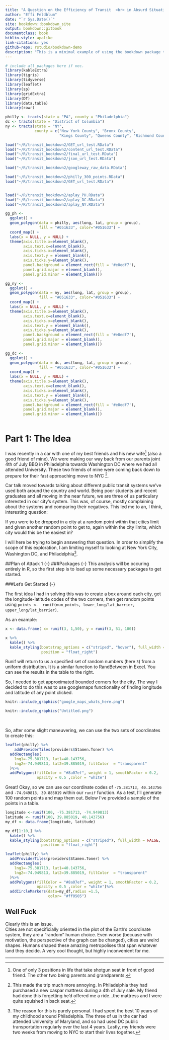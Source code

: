 ```yaml
--- 
title: "A Question on the Efficiency of Transit  <br> in Absurd Situations"
author: "Effi Feldblum"
date: "`r Sys.Date()`"
site: bookdown::bookdown_site
output: bookdown::gitbook
documentclass: book
biblio-style: apalike
link-citations: yes
github-repo: rstudio/bookdown-demo
description: "This is a minimal example of using the bookdown package to write a book. The output format for this example is bookdown::gitbook."
---
```

```r
# include all packages here if nec.
library(kableExtra)
library(tigris)
library(tidyverse)
library(leaflet)
library(sp)
library(gridExtra)
library(DT)
library(data.table)
library(rowr)

```


```r
philly <- tracts(state = "PA", county = "Philadelphia")
dc <- tracts(state = "District of Columbia")
ny <- tracts(state = "NY", 
             county = c("New York County", "Bronx County",
                        "Kings County", "Queens County", "Richmond County")  )

```

```r

load("~/R/transit_bookdown2/GET_url_test.RData")
load("~/R/transit_bookdown2/content_url_test.RData")
load("~/R/transit_bookdown2/final_url_test.RData")
load("~/R/transit_bookdown2/json_url_test.RData")

load("~/R/transit_bookdown2/googleway_raw_data.RData")

load("~/R/transit_bookdown2/philly_300_points.RData")
load("~/R/transit_bookdown2/GET_url_test.RData")


load("~/R/transit_bookdown2/aplay_PH.RData")
load("~/R/transit_bookdown2/aplay_DC.RData")
load("~/R/transit_bookdown2/aplay_NY.RData")

```

```r
gg_ph <- 
  ggplot() +
  geom_polygon(data = philly, aes(long, lat, group = group), 
               fill = "#051633", color="#051633") +
  coord_map() +
  labs(x = NULL, y = NULL) +
  theme(axis.title.x=element_blank(),
        axis.text.x=element_blank(),
        axis.ticks.x=element_blank(),
        axis.text.y = element_blank(),
        axis.ticks.y=element_blank(),
        panel.background = element_rect(fill = '#e8edf7'),
        panel.grid.major = element_blank(), 
        panel.grid.minor = element_blank())

gg_ny <- 
  ggplot() +
  geom_polygon(data = ny, aes(long, lat, group = group), 
               fill = "#051633", color="#051633") +
  coord_map() +
  labs(x = NULL, y = NULL) +
  theme(axis.title.x=element_blank(),
        axis.text.x=element_blank(),
        axis.ticks.x=element_blank(),
        axis.text.y = element_blank(),
        axis.ticks.y=element_blank(),
        panel.background = element_rect(fill = '#e8edf7'),
        panel.grid.major = element_blank(), 
        panel.grid.minor = element_blank())

gg_dc <- 
  ggplot() +
  geom_polygon(data = dc, aes(long, lat, group = group), 
               fill = "#051633", color="#051633") +
  coord_map() +
  labs(x = NULL, y = NULL) +
  theme(axis.title.x=element_blank(),
        axis.text.x=element_blank(),
        axis.ticks.x=element_blank(),
        axis.text.y = element_blank(),
        axis.ticks.y=element_blank(),
        panel.background = element_rect(fill = '#e8edf7'),
        panel.grid.major = element_blank(), 
        panel.grid.minor = element_blank())



```


# Part 1: The Idea  {-}

I was recently in a car with one of my best friends and his new wife[^1] (also a good friend of mine). We were making our way back from our parents joint 4th of July BBQ in Philadelphia towards Washington DC where we had all attended University. These two friends of mine were coming back down to prepare for their fast approaching move to NYC [^2].

Car talk moved towards talking about different public transit systems we've used both around the country and world. Being poor students and recent graduates and all moving in the near future, we are three of us particulary interested in our city's system. This was, of course, mostly complaining about the systems and comparing their negatives. This led me to an, I think, interesting question:

If you were to be dropped in a city at a random point within that cities limit and given another random point to get to, again within the city limits, which city would this be the easiest in?

I will here be trying to begin answering that question. In order to simplify the scope of this exploration, I am limiting myself to looking at New York City, Washington DC, and Philadelphia[^3].



##Plan of Attack 1 {-}
###Packages  {-}
This analysis will be occuring entirely in R, so the first step is to load up some necessary packages to get started.

###Let's Get Started {-}

The first idea I had in solving this was to create a box around each city, get the longitude-latitude codes of the two corners, then get random points using `points <-  runif(num_points, lower_long/lat_barrier, upper_long/lat_barrier)`.

As an example:
```r
x <- data.frame( x= runif(3, 1,50), y = runif(3, 51, 100))
```
```r
x %>%
  kable() %>%
  kable_styling(bootstrap_options = c("striped", "hover"), full_width = FALSE,
                position = "float_right")
```

Runif will return to us a specified set of random numbers (here `3`) from a uniform distribution. It is a similar function to RandBetween in Excel. You can see the results in the table to the right.  

So, I needed to get approximated bounded corners for the city. The way I decided to do this was to use googlemaps functionality of finding longitude and latitude of any point clicked.

```r
knitr::include_graphics("google_maps_whats_here.png")

```
```r
knitr::include_graphics("Untitled.png")
```

<br>

So, after some slight maneuvering, we can use the two sets of coordinates to create this:
```r
leaflet(philly) %>%
    addProviderTiles(providers$Stamen.Toner) %>%
  addRectangles(
    lng1=-75.381713, lat1=40.143756,
    lng2=-74.949813, lat2=39.885019, fillColor  = "transparent"
  )%>%
  addPolygons(fillColor = "#8a07ef", weight = 1, smoothFactor = 0.2,
              opacity = 0.5 ,color = "white")

```

Great! Okay, so we can use our coordinate codes of `-75.381713, 40.143756` and `-74.949813, 39.885019` within our `runif` function. As a test, I'll generate 100 random points and map them out. Below I've provided a sample of the points in a table. 

```r
longitude <-runif(100, -75.381713, -74.949813)
latitude <- runif(100, 39.885019, 40.143756)
my_df <- data.frame(longitude, latitude)
```

```r
my_df[1:10,] %>%
  kable() %>%
  kable_styling(bootstrap_options = c("striped"), full_width = FALSE,
                position = "float_right")
```

```r

leaflet(philly) %>%
  addProviderTiles(providers$Stamen.Toner) %>%
  addRectangles(
    lng1=-75.381713, lat1=40.143756,
    lng2=-74.949813, lat2=39.885019, fillColor  = "transparent"
  )%>%
  addPolygons(fillColor = "#8a07ef", weight = 1, smoothFactor = 0.2,
              opacity = 0.5 ,color = "white")%>%
  addCircleMarkers(data=my_df,radius =1.5,
                   color= "#ff0505")

```

## Well Fuck {-}
Clearly this is an issue.  
Cities are not specificially oriented in the plot of the Earth's coordinate system, they are a "random" human choice. Even worse (becuase with motivation, the perspective of the graph can be changed), cities are weird shapes. Humans shaped these amazing metropolises that span whatever land they decide. A very cool thought, but highly inconvenient for me.


*******
[^1]: One of only 3 positions in life that take shotgun seat in front of good friend. The other two being parents and grandparents. 
[^2]: This made the trip much more annoying. In Philadelphia they had purchased a new caspar mattress during a 4th of July sale. My friend had done this forgetting he'd offered me a ride...the mattress and I were quite squished in back seat.
[^3]: The reason for this is purely personal. I had spent the best 10 years of my childhood around Philadelphia. The three of us in the car had attended University of Maryland, and so had used DC public transportation regularly over the last 4 years. Lastly, my friends were two weeks from moving to NYC to start their lives together.